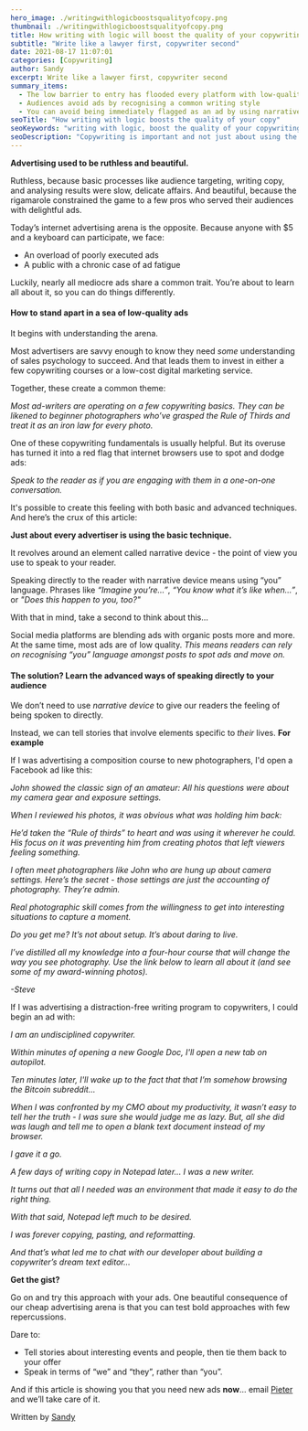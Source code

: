 ```yaml
---
hero_image: ./writingwithlogicboostsqualityofcopy.png
thumbnail: ./writingwithlogicboostsqualityofcopy.png
title: How writing with logic will boost the quality of your copywriting
subtitle: "Write like a lawyer first, copywriter second"
date: 2021-08-17 11:07:01
categories: [Copywriting]
author: Sandy
excerpt: Write like a lawyer first, copywriter second
summary_items:
  - The low barrier to entry has flooded every platform with low-quality ads
  - Audiences avoid ads by recognising a common writing style
  - You can avoid being immediately flagged as an ad by using narrative device creatively
seoTitle: "How writing with logic boosts the quality of your copy"
seoKeywords: "writing with logic, boost the quality of your copywriting, boost the quality of your copy"
seoDescription: "Copywriting is important and not just about using the right words. Learn how to boost the quality of your copy and produce persuasive content by using logic."
---
```


**Advertising used to be ruthless and beautiful.**

Ruthless, because basic processes like audience targeting, writing copy, and analysing results were slow, delicate affairs. And beautiful, because the rigamarole constrained the game to a few pros who served their audiences with delightful ads.

Today’s internet advertising arena is the opposite. Because anyone with $5 and a keyboard can participate, we face:

- An overload of poorly executed ads
- A public with a chronic case of ad fatigue

Luckily, nearly all mediocre ads share a common trait. You’re about to learn all about it, so you can do things differently.

#### **How to stand apart in a sea of low-quality ads**

It begins with understanding the arena.

Most advertisers are savvy enough to know they need _some_ understanding of sales psychology to succeed. And that leads them to invest in either a few copywriting courses or a low-cost digital marketing service.

Together, these create a common theme:

_Most ad-writers are operating on a few copywriting basics. They can be likened to beginner photographers who’ve grasped the Rule of Thirds and treat it as an iron law for every photo._

One of these copywriting fundamentals is usually helpful. But its overuse has turned it into a red flag that internet browsers use to spot and dodge ads:

_Speak to the reader as if you are engaging with them in a one-on-one conversation._

It's possible to create this feeling with both basic and advanced techniques. And here’s the crux of this article:

**Just about every advertiser is using the basic technique.**

It revolves around an element called narrative device - the point of view you use to speak to your reader.

Speaking directly to the reader with narrative device means using “you” language. Phrases like _“Imagine you’re…”_, _“You know what it’s like when…”_, or _"Does this happen to you, too?"_

With that in mind, take a second to think about this…

Social media platforms are blending ads with organic posts more and more. At the same time, most ads are of low quality. _This means readers can rely on recognising “you” language amongst posts to spot ads and move on._

#### **The solution? Learn the advanced ways of speaking directly to your audience**

We don’t need to use _narrative device_ to give our readers the feeling of being spoken to directly.

Instead, we can tell stories that involve elements specific to _their_ lives.
**For example**

If I was advertising a composition course to new photographers, I'd open a Facebook ad like this:

_John showed the classic sign of an amateur: All his questions were about my camera gear and exposure settings._

_When I reviewed his photos, it was obvious what was holding him back:_

_He’d taken the “Rule of thirds” to heart and was using it wherever he could. His focus on it was preventing him from creating photos that left viewers feeling something._

_I often meet photographers like John who are hung up about camera settings. Here’s the secret - those settings are just the accounting of photography. They’re admin._

_Real photographic skill comes from the willingness to get into interesting situations to capture a moment._

_Do you get me? It’s not about setup. It’s about daring to live._

_I’ve distilled all my knowledge into a four-hour course that will change the way you see photography. Use the link below to learn all about it (and see some of my award-winning photos)._

_-Steve_

If I was advertising a distraction-free writing program to copywriters, I could begin an ad with:

_I am an undisciplined copywriter._

_Within minutes of opening a new Google Doc, I'll open a new tab on autopilot._

_Ten minutes later, I'll wake up to the fact that that I’m somehow browsing the Bitcoin subreddit..._

_When I was confronted by my CMO about my productivity, it wasn’t easy to tell her the truth - I was sure she would judge me as lazy. But, all she did was laugh and tell me to open a blank text document instead of my browser._

_I gave it a go._

_A few days of writing copy in Notepad later... I was a new writer._

_It turns out that all I needed was an environment that made it easy to do the right thing._

_With that said, Notepad left much to be desired._

_I was forever copying, pasting, and reformatting._

_And that’s what led me to chat with our developer about building a copywriter’s dream text editor..._

**Get the gist?**

Go on and try this approach with your ads. One beautiful consequence of our cheap advertising arena is that you can test bold approaches with few repercussions.

Dare to:

- Tell stories about interesting events and people, then tie them back to your offer
- Speak in terms of “we” and “they”, rather than “you”.

And if this article is showing you that you need new ads **now**... email [Pieter](mailto:pieter@doubleagency.com) and we’ll take care of it.

Written by [Sandy](https://www.linkedin.com/in/sandy-radburnd/)
